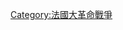 {{Campaign
|name=[[法國大革命戰爭]]{{Pbrk}}[[埃及-叙利亚战役]]{{Pbrk}}1798年&ndash;1801年
|raw_name=Campaignbox Egypt-Syria
| listclass=hlist
| battles=
* [[佔領亞歷山大港|亞歷山大港]]
* [[舒卜拉希特戰役|舒卜拉希特]]
* [[金字塔之戰|金字塔]]
* [[尼羅河河口海戰|尼羅河河口]] 
* [[塞迪曼戰役|塞迪曼]]
* {{Le|開羅起義|Revolt of Cairo|開羅}}
* {{Link-fr|薩馬努斯戰役|Bataille de Samanouth|薩馬努斯}}
* {{Le|阿里什圍城戰|Siege of El Arish|阿里什}}
* {{Link-fr|賽伊尼戰役|Combat de Syène|賽伊尼}}
* {{Le|雅法圍城戰|Siege of Jaffa|雅法}}
* [[阿卡圍城戰(1799年)|阿卡]]
* {{Le|塔沃爾山戰役|Battle of Mount Tabor (1799)|塔沃爾山}}
* {{Le|阿布基爾之戰(1799年)|Battle of Abukir (1799)|第一次阿布基爾}}
* {{Link-fr|達米埃塔戰役 (1799年)|Bataille de Damiette (1799)|達米埃塔}}
* {{Le|赫里奧波里斯戰役 (1800年)|Battle of Heliopolis (1800)|赫里奧波里斯}}
* [[阿布基爾之戰 (1801年)|第二次阿布基爾]]
* [[亞歷山大圍城戰 (1801)|亞歷山大]]
}}<noinclude>[[Category:法國大革命戰爭]]
</noinclude>